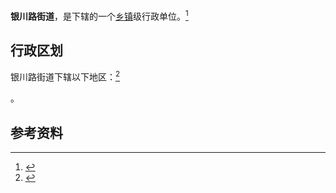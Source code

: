{{中国乡级行政区|65/01/04/010/000}}

'''银川路街道'''，是{{PRC admin/fullname|65/01/04/010/000|3}}下辖的一个[[乡镇|乡镇]]级行政单位。<ref>{{PRC admin/ref sgc|{{PRC admin/parent|65/01/04/010/000}}}}</ref>

== 行政区划 ==

银川路街道下辖以下地区：<ref>{{PRC admin/ref sgc|65/01/04/010/000}}</ref>

{{PRC admin/children|65/01/04/010/000}}。

== 参考资料 ==

{{reflist}}

{{行政区划小作品}}
{{PRC admin/navcat|65/01/04/010/000}}